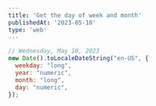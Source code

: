 ```yaml
---
title: 'Get the day of week and month'
publishedAt: '2023-05-10'
type: 'web'
---
```


```js title="Get the day of week and month"
// Wednesday, May 10, 2023
new Date().toLocaleDateString("en-US", {
  weekday: "long",
  year: "numeric",
  month: "long",
  day: "numeric",
}); 
```